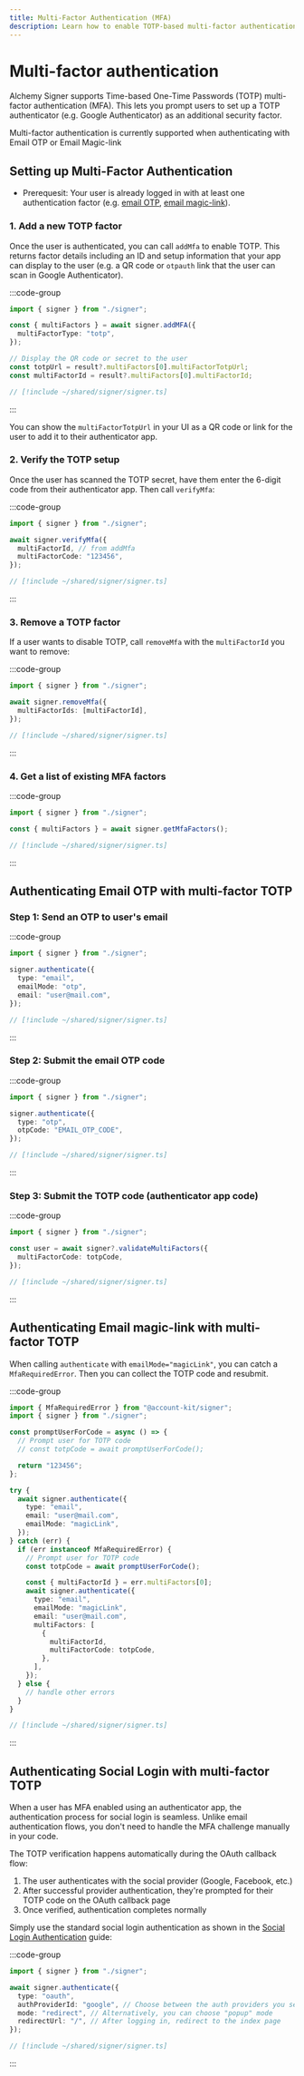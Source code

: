 ```yaml
---
title: Multi-Factor Authentication (MFA)
description: Learn how to enable TOTP-based multi-factor authentication with Alchemy Signer
---
```


# Multi-factor authentication

Alchemy Signer supports Time-based One-Time Passwords (TOTP) multi-factor authentication (MFA).
This lets you prompt users to set up a TOTP authenticator (e.g. Google Authenticator) as an additional security factor.

<Tip>
  Multi-factor authentication is currently supported when authenticating with
  Email OTP or Email Magic-link
</Tip>

## Setting up Multi-Factor Authentication

- Prerequesit: Your user is already logged in with at least one authentication factor (e.g. [email OTP](/signer/authentication/email-otp), [email magic-link](/signer/authentication/email-magic-link)).

### 1. Add a new TOTP factor

Once the user is authenticated, you can call `addMfa` to enable TOTP. This returns factor details including an ID and setup information that your app can display to the user (e.g. a QR code or `otpauth` link that the user can scan in Google Authenticator).

:::code-group

```ts twoslash [example.ts]
import { signer } from "./signer";

const { multiFactors } = await signer.addMFA({
  multiFactorType: "totp",
});

// Display the QR code or secret to the user
const totpUrl = result?.multiFactors[0].multiFactorTotpUrl;
const multiFactorId = result?.multiFactors[0].multiFactorId;
```

```ts twoslash [signer] filename="signer.ts"
// [!include ~/shared/signer/signer.ts]
```

:::

You can show the `multiFactorTotpUrl` in your UI as a QR code or link for the user to add it to their authenticator app.

### 2. Verify the TOTP setup

Once the user has scanned the TOTP secret, have them enter the 6-digit code from their authenticator app. Then call `verifyMfa`:

:::code-group

```ts twoslash [example.ts]
import { signer } from "./signer";

await signer.verifyMfa({
  multiFactorId, // from addMfa
  multiFactorCode: "123456",
});
```

```ts twoslash [signer] filename="signer.ts"
// [!include ~/shared/signer/signer.ts]
```

:::

### 3. Remove a TOTP factor

If a user wants to disable TOTP, call `removeMfa` with the `multiFactorId` you want to remove:

:::code-group

```ts twoslash [example.ts]
import { signer } from "./signer";

await signer.removeMfa({
  multiFactorIds: [multiFactorId],
});
```

```ts twoslash [signer] filename="signer.ts"
// [!include ~/shared/signer/signer.ts]
```

:::

### 4. Get a list of existing MFA factors

:::code-group

```ts twoslash [example.ts]
import { signer } from "./signer";

const { multiFactors } = await signer.getMfaFactors();
```

```ts twoslash [signer] filename="signer.ts"
// [!include ~/shared/signer/signer.ts]
```

:::

## Authenticating Email OTP with multi-factor TOTP

### Step 1: Send an OTP to user's email

:::code-group

```ts twoslash [example.ts]
import { signer } from "./signer";

signer.authenticate({
  type: "email",
  emailMode: "otp",
  email: "user@mail.com",
});
```

```ts twoslash [signer] filename="signer.ts"
// [!include ~/shared/signer/signer.ts]
```

:::

### Step 2: Submit the email OTP code

:::code-group

```ts twoslash [example.ts]
import { signer } from "./signer";

signer.authenticate({
  type: "otp",
  otpCode: "EMAIL_OTP_CODE",
});
```

```ts twoslash [signer] filename="signer.ts"
// [!include ~/shared/signer/signer.ts]
```

:::

### Step 3: Submit the TOTP code (authenticator app code)

:::code-group

```ts twoslash [example.ts]
import { signer } from "./signer";

const user = await signer?.validateMultiFactors({
  multiFactorCode: totpCode,
});
```

```ts twoslash [signer] filename="signer.ts"
// [!include ~/shared/signer/signer.ts]
```

:::

## Authenticating Email magic-link with multi-factor TOTP

When calling `authenticate` with `emailMode="magicLink"`, you can catch a `MfaRequiredError`. Then you can collect the TOTP code and resubmit.

:::code-group

```ts twoslash [example.ts]
import { MfaRequiredError } from "@account-kit/signer";
import { signer } from "./signer";

const promptUserForCode = async () => {
  // Prompt user for TOTP code
  // const totpCode = await promptUserForCode();

  return "123456";
};

try {
  await signer.authenticate({
    type: "email",
    email: "user@mail.com",
    emailMode: "magicLink",
  });
} catch (err) {
  if (err instanceof MfaRequiredError) {
    // Prompt user for TOTP code
    const totpCode = await promptUserForCode();

    const { multiFactorId } = err.multiFactors[0];
    await signer.authenticate({
      type: "email",
      emailMode: "magicLink",
      email: "user@mail.com",
      multiFactors: [
        {
          multiFactorId,
          multiFactorCode: totpCode,
        },
      ],
    });
  } else {
    // handle other errors
  }
}
```

```ts twoslash [signer] filename="signer.ts"
// [!include ~/shared/signer/signer.ts]
```

:::

## Authenticating Social Login with multi-factor TOTP

When a user has MFA enabled using an authenticator app, the authentication process for social login is seamless. Unlike email authentication flows, you don't need to handle the MFA challenge manually in your code.

The TOTP verification happens automatically during the OAuth callback flow:

1. The user authenticates with the social provider (Google, Facebook, etc.)
2. After successful provider authentication, they're prompted for their TOTP code on the OAuth callback page
3. Once verified, authentication completes normally

Simply use the standard social login authentication as shown in the [Social Login Authentication](/signer/authentication/social-login) guide:

:::code-group

```ts twoslash [example.ts]
import { signer } from "./signer";

await signer.authenticate({
  type: "oauth",
  authProviderId: "google", // Choose between the auth providers you selected to support from your auth policy
  mode: "redirect", // Alternatively, you can choose "popup" mode
  redirectUrl: "/", // After logging in, redirect to the index page
});
```

```ts twoslash [signer] filename="signer.ts"
// [!include ~/shared/signer/signer.ts]
```

:::
